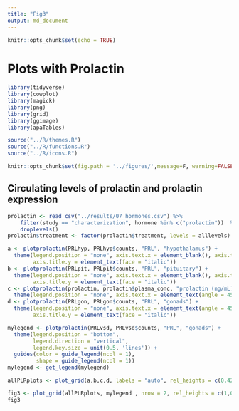 ```yaml
---
title: "Fig3"
output: md_document
---
```


```r
knitr::opts_chunk$set(echo = TRUE)
```

# Plots with Prolactin

```r
library(tidyverse)
library(cowplot)
library(magick)
library(png)
library(grid)
library(ggimage)
library(apaTables)

source("../R/themes.R") 
source("../R/functions.R")
source("../R/icons.R")

knitr::opts_chunk$set(fig.path = '../figures/',message=F, warning=FALSE)
```

## Circulating levels of prolactin and prolactin expression

```r
prolactin <- read_csv("../results/07_hormones.csv") %>%
    filter(study == "characterization", hormone %in% c("prolactin"))  %>% 
    droplevels() 
prolactin$treatment <- factor(prolactin$treatment, levels = alllevels)


```



```r


a <- plotprolactin(PRLhyp, PRLhyp$counts, "PRL", "hypothalamus") + 
  theme(legend.position = "none", axis.text.x = element_blank(), axis.title.x = element_blank(),
        axis.title.y = element_text(face = "italic"))
b <- plotprolactin(PRLpit, PRLpit$counts, "PRL", "pituitary") + 
  theme(legend.position = "none", axis.text.x = element_blank(), axis.title.x = element_blank(),
        axis.title.y = element_text(face = "italic"))
c <- plotprolactin(prolactin, prolactin$plasma_conc, "prolactin (ng/mL)", "blood") +
  theme(legend.position = "none", axis.text.x = element_text(angle = 45, hjust = 1)) 
d <- plotprolactin(PRLgon, PRLgon$counts, "PRL", "gonads") + 
  theme(legend.position = "none", axis.text.x = element_text(angle = 45, hjust = 1),
        axis.title.y = element_text(face = "italic"))

mylegend <- plotprolactin(PRLvsd, PRLvsd$counts, "PRL", "gonads") +
  theme(legend.position = "bottom",
        legend.direction = "vertical",
        legend.key.size = unit(0.5, 'lines')) +
  guides(color = guide_legend(ncol = 1),
         shape = guide_legend(ncol = 1))
mylegend <- get_legend(mylegend)

allPLRplots <- plot_grid(a,b,c,d, labels = "auto", rel_heights = c(0.425,0.575))

fig3 <- plot_grid(allPLRplots, mylegend , nrow = 2, rel_heights = c(1,0.2))
fig3
```



